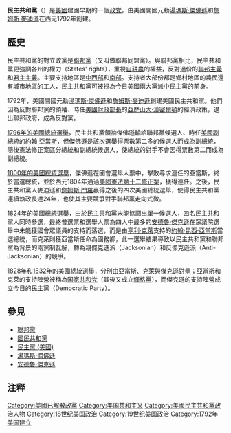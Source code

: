 {{Otheruses|民主共和党 (韩国)}}
{{noteTA
|G1=美國總統
|G2=USState
|1=zh:托马斯;zh-hans:托马斯;zh-hant:湯瑪斯;zh-cn:托马斯;zh-tw:湯馬斯;zh-hk:湯瑪士;zh-sg:托马斯;zh-mo:湯瑪斯;
|2=zh:杰斐逊;zh-hans:杰斐逊;zh-hant:傑佛遜;zh-cn:杰斐逊;zh-tw:傑弗遜;zh-hk:謝佛遜;zh-sg:杰斐逊;zh-mo:傑佛遜;
}}
{{Infobox political party
| colorcode     = {{Party meta/color/民主共和黨}}
| name          = 民主共和黨
| native_name   = {{lang|en|Democratic-Republican Party}}
| logo          = Tricolour Cockade.svg
| leader        = [[湯瑪斯·傑佛遜|湯瑪斯·傑佛遜]]<br>[[詹姆斯·麥迪遜|詹姆斯·麥迪遜]]<br>[[詹姆斯·門羅|詹姆斯·門羅]]<br>[[安德魯·傑克遜|安德魯·傑克遜]]
| foundation    = {{Start date|1792}}
| dissolution   = {{End date|1825}}
| predecessor   = [[反行政派|反行政派]]
| ideology      = {{plainlist|
*[[农业主义|农业主义]]<ref>{{cite web |url=http://www.ohiohistorycentral.org/w/Democratic-Republican_Party |title=Democratic-Republican Party |last=Ohio History Connection |website=[[Ohio_History_Central|Ohio History Central]] |access-date=2017-08-30 |quote=Democratic-Republicans favored keeping the U.S. economy based on agriculture and said that the U.S. should serve as the agricultural provider for the rest of the world […]. Economically, the Democratic-Republicans wanted to remain a predominantly agricultural nation, [...]. |archive-date=2021-12-29 |archive-url=https://web.archive.org/web/20211229092657/https://ohiohistorycentral.org/w/Democratic-Republican_Party |dead-url=no }}</ref>
*[[反教权主义|反教权主义]]<ref>{{Cite journal |first=James R. |last=Beasley |date=1972 |title=Emerging Republicanism and the Standing Order: The Appropriation Act Controversy in Connecticut, 1793 to 1795 |url=https://archive.org/details/sim_william-and-mary-quarterly_1972-10_29_4/page/604 |journal=The William and Mary Quarterly |volume=29 |issue=4 |page=604 |doi=10.2307/1917394 |jstor=1917394}}</ref>
*{{link-en|傑佛遜民主|Jeffersonian democracy|傑佛遜主義}}<ref name="Larson 2007"/>
*{{tsl|en|Liberalism in the United States|美国自由主义|自由主义}}<ref>{{cite book|last=Adams|first=Ian|year=2001|url=https://books.google.com/books?id=apstK1qIvvMC&pg=PA32|title=Political Ideology Today|edition=reprinted, revised|location=Manchester|publisher=Manchester University Press|page=32|isbn=9780719060205|quote=Ideologically, all US parties are liberal and always have been. Essentially they espouse classical liberalism, that is a form of democratized Whig constitutionalism plus the free market. The point of difference comes with the influence of social liberalism.|access-date=2021-05-27|archive-date=2021-12-16|archive-url=https://web.archive.org/web/20211216122033/https://books.google.com/books?id=apstK1qIvvMC&pg=PA32|dead-url=no}}</ref>
*[[古典自由主义|古典自由主义]]
*[[民粹主義|民粹主義]]<ref>Wood, ''The American Revolution'',  p. 100</ref>
*{{link-en|美國共和主義|Republicanism in the United States}}<ref>{{Cite encyclopedia |url=https://www.britannica.com/topic/Democratic-Republican-Party |title=Democratic-Republican Party |date=1998-07-20 |access-date=2017-08-30 |quote=The Republicans contended that the Federalists harboured aristocratic attitudes and that their policies placed too much power in the central government and tended to benefit the affluent at the expense of the common man. |encyclopedia=[[大英百科全书|Encyclopædia Britannica]] |archive-date=2018-06-15 |archive-url=https://web.archive.org/web/20180615102736/https://www.britannica.com/topic/Democratic-Republican-Party |dead-url=no }}</ref>
}}
| position      = [[中間偏左|中間偏左]]<ref name="Larson 2007">{{Cite book |last=Larson |first=Edward J. |url=https://books.google.com/?id=MXcCdlmwwecC&printsec=frontcover#v=onepage |title=A Magnificent Catastrophe: The Tumultuous Election of 1800, America's First Presidential Campaign |year=2007 |isbn=9780743293174 |page=21 |quote=The divisions between Adams and Jefferson were exasperated by the more extreme views expressed by some of their partisans, particularly the High Federalists led by Hamilton on what was becoming known as the political right, and the democratic wing of the Republican Party on the left, associated with New York Governor George Clinton and Pennsylvania legislator Albert Gallatin, among others. |author-link=Edward J. Larson}}</ref><ref>{{Cite book |last=Ornstein |first=Allan |url=https://books.google.com/?id=8f8eAAAAQBAJ&pg=PA56#v=onepage |title=Class Counts: Education, Inequality, and the Shrinking Middle Class |date=9 March 2007 |publisher=Rowman & Littlefield Publishers |isbn=9780742573727 |pages=56–58}}</ref>
| colors        = [[紅色|紅色]]、[[白色|白色]]和[[藍色|藍色]]
| international = 無
| successor     = [[民主黨_(美國)|民主黨]]（傑克遜派）<br>[[国家共和党|国家共和党]]（反傑克遜派）
| country       = 美國
}}
'''民主共和黨'''（{{lang-en|Democratic-Republican Party}}）是[[美國|美國]]建國早期的一個[[政党|政党]]。由美國開國元勳[[湯瑪斯·傑佛遜|湯瑪斯·傑佛遜]]和[[詹姆斯·麥迪遜|詹姆斯·麥迪遜]]在西元1792年創建。

== 歷史 ==
民主共和黨的對立政黨是[[聯邦黨|聯邦黨]]（又叫做聯邦同盟黨）。與聯邦黨相比，民主共和黨更強調各州的權力（States' rights），重視[[自耕農|自耕農]]的權益，反對過份的[[聯邦主義|聯邦主義]]和[[君主主義|君主主義]]。主要支持地區是[[美國中西部|中西部]]和[[美國南部|南部]]。支持者大部份都是鄉村地區的農民還有城市地區的工人，民主共和黨可被視為今日美國兩大黨派中[[民主黨_(美國)|民主黨]]的前身。

1792年，美國開國元勳[[湯瑪斯·傑佛遜|湯瑪斯·傑佛遜]]和[[詹姆斯·麥迪遜|詹姆斯·麥迪遜]]創建美國民主共和黨。他們因為反對聯邦黨的領袖、時任[[美國財政部長|美國財政部長]]的[[亞歷山大·漢密爾頓|亞歷山大·漢密爾頓]]的經濟政策，退出聯邦政府，成為反對黨。

[[1796年美国总统选举|1796年的美國總統選舉]]，民主共和黨領袖傑佛遜輸給聯邦黨候選人、時任[[美國副總統|美國副總統]]的[[約翰·亞當斯|約翰·亞當斯]]，但傑佛遜是該次選舉得票數第二多的候選人而成為副總統，隨後憲法修正案區分總統和副總統候選人，使總統的對手不會因得票數第二而成為副總統。

[[1800年美國總統選舉|1800年的美國總統選舉]]，傑佛遜在國會選舉人票中，擊敗尋求連任的亞當斯，終於當選總統，並於西元1804年通過[[美國憲法第十二修正案|美國憲法第十二修正案]]，獲得連任。之後，民主共和黨人麥迪遜和[[詹姆斯·門羅|詹姆斯·門羅]]贏得之後的四次美國總統選舉，使得民主共和黨連續執政長達24年，也使其主要競爭對手聯邦黨走向式微。

[[1824年美國總統選舉|1824年的美國總統選舉]]，由於民主共和黨未能協調出單一候選人，四名民主共和黨人同時參選，最終普選票和選舉人票為四人中最多的[[安德魯·傑克遜|安德魯·傑克遜]]在眾議院選舉中未能獲國會眾議員的支持而落選，而是由[[亨利·克萊|亨利·克萊]]支持的[[約翰·昆西·亞當斯|約翰·昆西·亞當斯]]當選總統，而克萊則獲亞當斯任命為國務卿，此一選舉結果導致以民主共和黨和聯邦黨為背景的兩黨制瓦解，轉為親傑克遜派（Jacksonian）和反傑克遜派（Anti-Jacksonian）的競爭。

[[1828年美国总统选举|1828年]]和[[1832年美国总统选举|1832年]]的美國總統選舉，分別由亞當斯、克萊與傑克遜對壘；亞當斯和克萊的支持陣營被稱為[[国家共和党|国家共和党]]（其後又成立[[輝格黨_(美國)|輝格黨]]），而傑克遜的支持陣營成立今日的[[民主黨_(美國)|民主黨]]（Democratic Party）。

== 參見 ==
* [[聯邦黨|聯邦黨]]
* [[國民共和黨|國民共和黨]]
* [[民主黨_(美國)|民主黨 (美國)]]
* [[湯瑪斯·傑佛遜|湯瑪斯·傑佛遜]]
* [[安德魯·傑克遜|安德魯·傑克遜]]

== 注释 ==
{{Reflist|25em}}

{{美国政党}}
{{Authority control}}

[[Category:美國已解散政黨|Category:美國已解散政黨]]
[[Category:美国共和主义|Category:美国共和主义]]
[[Category:美國民主共和黨政治人物|Category:美國民主共和黨政治人物]]
[[Category:18世纪美国政治|Category:18世纪美国政治]]
[[Category:19世纪美国政治|Category:19世纪美国政治]]
[[Category:1792年美国建立|Category:1792年美国建立]]